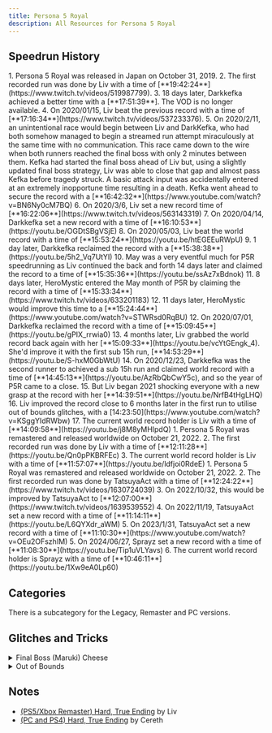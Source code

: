```yaml
---
title: Persona 5 Royal
description: All Resources for Persona 5 Royal
---
```



<DocsHero 
    content="Persona 5 Royal is the fifth mainline entry in the persona series. Its expansion, Royal, added new content."
    srcUrl={cover}
    alt="Persona 5 Royal Cover"
/>

<LinkCard title="Leaderboards" href="https://www.speedrun.com/p5r" description="See all the submitted runs on Speedrun.com"/>

## Speedrun History
<Tabs>
<TabItem label="Hard, True Ending - Legacy">
        <Steps>
            1. Persona 5 Royal was released in Japan on October 31, 2019.
            2. The first recorded run was done by Liv with a time of [**19:42:24**](https://www.twitch.tv/videos/519987799).
            3. 18 days later, Darkkefka achieved a better time with a [**17:51:39**]. The VOD is no longer available.
            4. On 2020/01/15, Liv beat the previous record with a time of [**17:16:34**](https://www.twitch.tv/videos/537233376). 
            5. On 2020/2/11, an unintentional race would begin between Liv and DarkKefka, who had both somehow managed to begin a streamed run attempt miraculously at the same time with no communication. This race came down to the wire when both runners reached the final boss with only 2 minutes between them. Kefka had started the final boss ahead of Liv but, using a slightly updated final boss strategy, Liv was able to close that gap and almost pass Kefka before tragedy struck. A basic attack input was accidentally entered at an extremely inopportune time resulting in a death. Kefka went ahead to secure the record with a [**16:42:32**](https://www.youtube.com/watch?v=BN6Ny0cM7BQ)
            6. On 2020/3/6, Liv set a new record time of [**16:22:06**](https://www.twitch.tv/videos/563143319)
            7. On 2020/04/14, Darkkefka set a new record with a time of [**16:10:53**](https://youtu.be/OGDtSBgVSjE)
            8. On 2020/05/03, Liv beat the world record with a time of [**15:53:24**](https://youtu.be/htEGEEuRWpU)
            9. 1 day later, Darkkefka reclaimed the record with a [**15:38:38**](https://youtu.be/5h2_Vq7UtYI)
            10. May was a very eventful much for P5R speedrunning as Liv continued the back and forth 14 days later and claimed the record to a time of [**15:35:36**](https://youtu.be/ssAz7xBdnok)
            11. 8 days later, HeroMystic entered the May month of P5R by claiming the record with a time of [**15:33:34**](https://www.twitch.tv/videos/633201183)
            12. 11 days later, HeroMystic would improve this time to a [**15:24:44**](https://www.youtube.com/watch?v=STWRsd0RqBU)
            12. On 2020/07/01, Darkkefka reclaimed the record with a time of [**15:09:45**](https://youtu.be/gPIX_rrwia0)
            13. 4 months later, Liv grabbed the world record back again with her [**15:09:33**](https://youtu.be/vcYtGEngk_4). She'd improve it with the first sub 15h run, [**14:53:29**](https://youtu.be/S-hxM0GbWtU)
            14. On 2020/12/23, Darkkefka was the second runner to achieved a sub 15h run and claimed world record with a time of [**14:45:13**](https://youtu.be/AzRbQbCwY5c), and so the year of P5R came to a close.
            15. But Liv began 2021 shocking everyone with a new grasp at the record with her [**14:39:51**](https://youtu.be/NrfB4tHgLHQ)
            16. Liv improved the record close to 6 months later in the first run to utilise out of bounds glitches, with a [14:23:50](https://www.youtube.com/watch?v=KSggYIdRWbw)
            17. The current world record holder is Liv with a time of [**14:09:58**](https://youtu.be/j8M8yMHIpdQ)
        </Steps>
    </TabItem>
    <TabItem label="Hard, True Ending - Remaster">
        <Steps>
            1. Persona 5 Royal was remastered and released worldwide on October 21, 2022.
            2. The first recorded run was done by Liv with a time of [**12:11:28**](https://youtu.be/Qn0pPKBRFEc)
            3. The current world record holder is Liv with a time of [**11:57:07**](https://youtu.be/ldfjoi0RdeE)
        </Steps>
    </TabItem>
    <TabItem label="Hard, True Ending - PC">
        <Steps>
            1. Persona 5 Royal was remastered and released worldwide on October 21, 2022.
            2. The first recorded run was done by TatsuyaAct with a time of [**12:24:22**](https://www.twitch.tv/videos/1630724039)
            3. On 2022/10/32, this would be improved by TatsuyaAct to [**12:07:00**](https://www.twitch.tv/videos/1639539552)
            4. On 2022/11/19, TatsuyaAct set a new record with a time of [**11:14:11**](https://youtu.be/L6QYXdr_aWM)
            5. On 2023/1/31, TatsuyaAct set a new record with a time of [**11:10:30**](https://www.youtube.com/watch?v=OEu2OFszhIM)
            5. On 2024/06/27, Sprayz set a new record with a time of [**11:08:30**](https://youtu.be/Tip1uVLYavs)
            6. The current world record holder is Sprayz with a time of [**10:46:11**](https://youtu.be/1Xw9eA0Lp60)
        </Steps>
    </TabItem>
</Tabs>


## Categories
<CardGrid>
    <Card title="Hard, True Ending">There is a subcategory for the Legacy, Remaster and PC versions.</Card>
</CardGrid>

## Glitches and Tricks
<details>
<summary>Final Boss (Maruki) Cheese</summary>

The Maruki cheese involves using a persona with both repel physical and repel light. This renders you completely invulnerable to all but 2 of Maruki's attacks, one of which he'll only be able to use a single time in his 1st phase and the other he will only use twice in his 2nd phase. The second half of the cheese involves getting a persona with Endure (or using Boss Undies), and another with Enduring Soul, which allows you to survive his Tyrant Chaos attack for free both times. This cheese is significant as up until this point Maruki was requiring runners perform significant prep work throughout their route, as well as generally being a nuisance to fight.

The initial setup of this cheese was found by Liv, in early February of 2020.
</details>

<details>
<summary>Out of Bounds</summary>

Out of Bounds involves going outside of the intended boundaries of the game world, and can be used to sequence break a game. In Persona 5 Royal, this largely involves skipping over boss fights. One particularly Out of Bounds in Royal works very similarly to the original Persona 5. Namely, we utilize the collision of shadows to force us out of bounds.

This involves having a shadow push us into the ground via its collision, enabling us to lose height, clip underneath the map and move to areas we normally shouldn't be able to access at that point.

Usually, this is done by climbing up a ledge at the right moment, sliding underneath an object at the right movement or, most typically, running between a shadow and another object it is very close to, such as a wall or pillar and pause buffering a throwable item at the right moment. Other ways can involve abusing systems in the game that will automatically take control of Joker after positioning a shadow correctly, such as banging on a door, opening a door or pressing a button.

Once you're out of bounds you can access other areas by using two differing methods to both lose height and gain height again. To lose height after clipping out of bounds you want to run in triangular motions very rapidly, and to gain height you want to pivot Joker in a specific way and at a specific angle. 

There were many people involved in both the discovery and full utilisation of out of bounds in Persona 5 Royal and they all deserve a mention, here are some of the accomplishments below and the people involved. This will only be including skips currently involved in the run (or can be) and/or skips that involve making the run faster.
        <Steps>
            1. [Initial Out of Bounds discovery](https://www.twitch.tv/videos/550792341) on **2020/5/12** by Liv 
            2. [First Practical Use](https://www.youtube.com/watch?v=lJ4QEVuUf4s) on **2020/7/13** by Shady
            3. [Gaining Height Out of Bounds](https://twitter.com/NotShady_/status/1283545641910771712) on **2020/7/16** by Shady
            4. [Mementos Depths Final Puzzle Skip](https://www.youtube.com/watch?v=vQbTrna83ws) on **2021/1/21** by Liv
            5. Method of using the Collision of Shadows to achieve Out of Bounds on **2021/2/16** by LasigMonke/Vivi
            6. [Rat Maze 1 Skip](https://www.youtube.com/watch?v=jMx04c8R8x8) on **2021/2/16** by Liv
            7. [Rat Maze 2 Skip](https://www.youtube.com/watch?v=NMy0SYoijpk) on **2021/2/16** by Liv
            8. Shido's Palace Skip on **2021/2/16** by LasigMonke/Vivi
            9. Director Mini-Bosses Skip (Okumura's Palace) on **2021/5/24** by LasigMonke/Vivi
            10. Viable/Consistent Surt Skip Method on **2020/8/XX** by Liv
            11. Tape 1 Skip by LasigMonke/Vivi and RoseXorn (Exact timeline on this is unknown)
            12. Kaneshiro's Palace Basement Skip on **2021/12/5** by RoseXorn
        </Steps>
</details>

## Notes
- [(PS5/Xbox Remaster) Hard, True Ending](https://docs.google.com/document/d/1J5WmMLxae_1ggAnUqbaVaBpImqhYuuNEPaD8n5tI26g) by Liv
- [(PC and PS4) Hard, True Ending](https://docs.google.com/spreadsheets/d/137cPv-42HTaTS37VrUGIp-xn6ZEagtBl39r9lzdaILI) by Cereth







